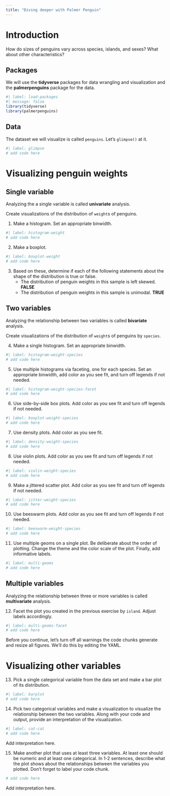 ```yaml
---
title: "Diving deeper with Palmer Penguin"
---
```


# Introduction

How do sizes of penguins vary across species, islands, and sexes?
What about other characteristics?

## Packages

We will use the **tidyverse** packages for data wrangling and visualization and the **palmerpenguins** package for the data.

```r
#| label: load-packages
#| message: false
library(tidyverse)
library(palmerpenguins)
```

## Data

The dataset we will visualize is called `penguins`.
Let's `glimpse()` at it.

```r
#| label: glimpse
# add code here
```

# Visualizing penguin weights

## Single variable

::: callout-note
Analyzing the a single variable is called **univariate** analysis.
:::

Create visualizations of the distribution of `weight`s of penguins.

1.  Make a histogram. Set an appropriate binwidth.

```r
#| label: histogram-weight
# add code here
```

2.  Make a boxplot.

```r
#| label: boxplot-weight
# add code here
```

3.  Based on these, determine if each of the following statements about the shape of the distribution is true or false.
    -   The distribution of penguin weights in this sample is left skewed. **FALSE**
    -   The distribution of penguin weights in this sample is unimodal. **TRUE**

## Two variables

::: callout-note
Analyzing the relationship between two variables is called **bivariate** analysis.
:::

Create visualizations of the distribution of `weight`s of penguins by `species`.

4.  Make a single histogram. Set an appropriate binwidth.

```r
#| label: histogram-weight-species
# add code here
```

5.  Use multiple histograms via faceting, one for each species. Set an appropriate binwidth, add color as you see fit, and turn off legends if not needed.

```r
#| label: histogram-weight-species-facet
# add code here
```

6.  Use side-by-side box plots. Add color as you see fit and turn off legends if not needed.

```r
#| label: boxplot-weight-species
# add code here
```

7.  Use density plots. Add color as you see fit.

```r
#| label: density-weight-species
# add code here
```

8.  Use violin plots. Add color as you see fit and turn off legends if not needed.

```r
#| label: violin-weight-species
# add code here
```

9.  Make a jittered scatter plot. Add color as you see fit and turn off legends if not needed.

```r
#| label: jitter-weight-species
# add code here
```

10. Use beeswarm plots. Add color as you see fit and turn off legends if not needed.

```r
#| label: beeswarm-weight-species
# add code here
```

11. Use multiple geoms on a single plot. Be deliberate about the order of plotting. Change the theme and the color scale of the plot. Finally, add informative labels.

```r
#| label: multi-geoms
# add code here
```

## Multiple variables

::: callout-note
Analyzing the relationship between three or more variables is called **multivariate** analysis.
:::

12. Facet the plot you created in the previous exercise by `island`. Adjust labels accordingly.

```r
#| label: multi-geoms-facet
# add code here
```

Before you continue, let's turn off all warnings the code chunks generate and resize all figures.
We'll do this by editing the YAML.

# Visualizing other variables

13. Pick a single categorical variable from the data set and make a bar plot of its distribution.

```r
#| label: barplot
# add code here
```

14. Pick two categorical variables and make a visualization to visualize the relationship between the two variables. Along with your code and output, provide an interpretation of the visualization.

```r
#| label: cat-cat
# add code here
```

Add interpretation here.

15. Make another plot that uses at least three variables. At least one should be numeric and at least one categorical. In 1-2 sentences, describe what the plot shows about the relationships between the variables you plotted. Don't forget to label your code chunk.

```r
# add code here
```

Add interpretation here.
